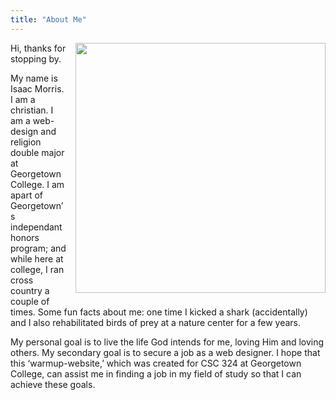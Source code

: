 ```yaml
---
title: "About Me"
---
```



<img style="float: right; margin: 0px 0px 15px 15px;" src="images/self_image.pdf" width="400" />
<!-- 
credit for the code:
https://www.inmotionhosting.com/support/website/website-design/align-float-images-css/
credit for learning to make comments:
Chat GPT
-->
Hi, thanks for stopping by.  

My name is Isaac Morris. I am a christian. I am a web-design and religion double major at Georgetown College. I am apart of Georgetown's independant honors program; and while here at college, I ran cross country a couple of times. Some fun facts about me: one time I kicked a shark (accidentally) and I also rehabilitated birds of prey at a nature center for a few years. 

My personal goal is to live the life God intends for me, loving Him and loving others. My secondary goal is to secure a job as a web designer. I hope that this 'warmup-website,' which was created for CSC 324 at Georgetown College, can assist me in finding a job in my field of study so that I can achieve these goals.